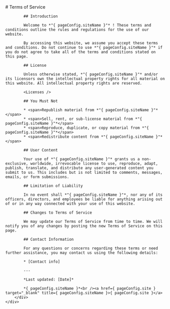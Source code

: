 
<Layout title="Terms of Service" robots="noindex, nofollow">
	<div class="row">
		<div class="col content-text">
			# Terms of Service

			## Introduction

			Welcome to *"{ pageConfig.siteName }"* ! These terms and conditions outline the rules and regulations for the use of our website.

			By accessing this website, we assume you accept these terms and conditions. Do not continue to use *"{ pageConfig.siteName }"* if you do not agree to take all of the terms and conditions stated on this page.

			## License

			Unless otherwise stated, *"{ pageConfig.siteName }"* and/or its licensors own the intellectual property rights for all material on this website. All intellectual property rights are reserved.

			<Licenses />

			## You Must Not

			* <span>Republish material from *"{ pageConfig.siteName }"*</span>
			* <span>Sell, rent, or sub-license material from *"{ pageConfig.siteName }"*</span>
			* <span>Reproduce, duplicate, or copy material from *"{ pageConfig.siteName }"*</span>
			* <span>Redistribute content from *"{ pageConfig.siteName }"*</span>

			## User Content

			Your use of *"{ pageConfig.siteName }"* grants us a non-exclusive, worldwide, irrevocable license to use, reproduce, adapt, publish, translate, and distribute any user-generated content you submit to us. This includes but is not limited to comments, messages, emails, or form submissions.

			## Limitation of Liability

			In no event shall *"{ pageConfig.siteName }"*, nor any of its officers, directors, and employees be liable for anything arising out of or in any way connected with your use of this website.

			## Changes to Terms of Service

			We may update our Terms of Service from time to time. We will notify you of any changes by posting the new Terms of Service on this page.

			## Contact Information

			For any questions or concerns regarding these terms or need further assistance, you may contact us using the following details:

			* [Contact info]

			---

			*Last updated: [Date]*

			*{ pageConfig.siteName }*<br /><a href={ pageConfig.site } target="_blank" title={ pageConfig.siteName }>{ pageConfig.site }</a>
		</div>
	</div>
</Layout>